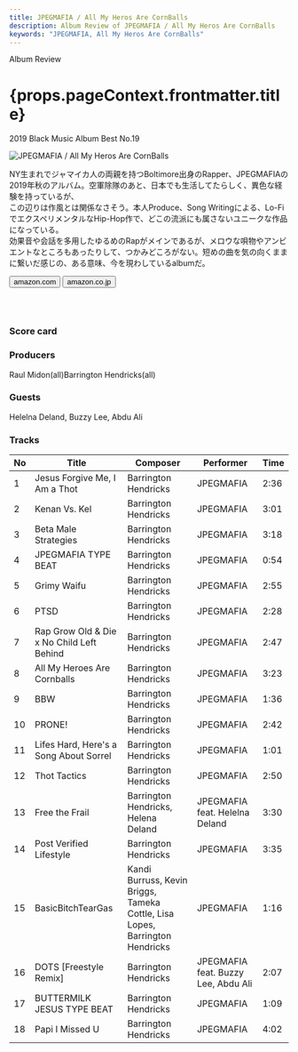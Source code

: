 ```yaml
---
title: JPEGMAFIA / All My Heros Are CornBalls
description: Album Review of JPEGMAFIA / All My Heros Are CornBalls
keywords: "JPEGMAFIA, All My Heros Are CornBalls"
---
```





<p className="largeP">Album Review</p>
<h1 className="h1--no--margin">{props.pageContext.frontmatter.title}</h1>
<p className="largeP">
  <Link to="/best50/2019/">2019 Black Music Album Best No.19</Link>
</p>

<Row  className="image-card-group">
	<Column colMd={"3"} colLg={"4"} noGutterMdLeft="">
       <ImageCard>

![JPEGMAFIA / All My Heros Are CornBalls](../../images/cd/jpegmafia1L.jpg)

</ImageCard>
	</Column>
	<Column colMd={"4"} colLg={"8"} noGutterMdLeft="">
	<p>
	NY生まれでジャマイカ人の両親を持つBoltimore出身のRapper、JPEGMAFIAの2019年秋のアルバム。空軍除隊のあと、日本でも生活してたらしく、異色な経験を持っているが、
	<br/>この辺りは作風とは関係なさそう。本人Produce、Song Writingによる、Lo-FiでエクスペリメンタルなHip-Hop作で、どこの流派にも属さないユニークな作品になっている。
	<br/>効果音や会話を多用したゆるめのRapがメインであるが、メロウな唄物やアンビエントなところもあったりして、つかみどころがない。短めの曲を気の向くままに繋いだ感じの、ある意味、今を現わしているalbumだ。
	</p>
	<div>
	  <Button className="button-right-mergin"  href="https://amzn.to/3cl5fU9" kind="primary" size="small" renderIcon={ArrowUpRight24}>
      amazon.com
    </Button>
    <Button className="button-right-mergin"  href="https://amzn.to/3chPMnT" kind="secondary" size="small" renderIcon={ArrowUpRight24}>
      amazon.co.jp
    </Button>
	</div>
	<a style="display:inline-block;overflow:hidden;background:url(https://linkmaker.itunes.apple.com/ja-jp/lockup.svg?releaseDate=2019-09-13&kind=album&bubble=apple_music&style=mono-black) no-repeat;width:180px;height:45px;" href="https://geo.music.apple.com/jp/album/all-my-heroes-are-cornballs/1478336484?mt=1&app=music&ls=1&at=11lcug"></a>
	</Column>
</Row>
<Row >
	<Column colMd={"4"} colLg={"4"} noGutterMdLeft="">
<div>
  <h3>Score card</h3>
	<SliderJS1 value="1" />
  <SliderJS2 value="2" />
	<SliderJS3 value="2" />
  <SliderJS4 value="8" />
</div>
</Column>
<Column colMd={"8"} colLg={"8"} noGutterMdLeft="">
<div>
<h3>Producers</h3>
<p>
	Raul Midon(all)Barrington Hendricks(all)
</p>
<h3>Guests</h3>
<p>
	Helelna Deland, Buzzy Lee, Abdu Ali
</p>
</div>
</Column>
</Row>

<h3>Tracks</h3>

| No  | Title                                     | Composer                                                                     | Performer                           | Time |
| --- | ----------------------------------------- | ---------------------------------------------------------------------------- | ----------------------------------- | ---- |
| 1   | Jesus Forgive Me, I Am a Thot             | Barrington Hendricks                                                         | JPEGMAFIA                           | 2:36 |
| 2   | Kenan Vs. Kel                             | Barrington Hendricks                                                         | JPEGMAFIA                           | 3:01 |
| 3   | Beta Male Strategies                      | Barrington Hendricks                                                         | JPEGMAFIA                           | 3:18 |
| 4   | JPEGMAFIA TYPE BEAT                       | Barrington Hendricks                                                         | JPEGMAFIA                           | 0:54 |
| 5   | Grimy Waifu                               | Barrington Hendricks                                                         | JPEGMAFIA                           | 2:55 |
| 6   | PTSD                                      | Barrington Hendricks                                                         | JPEGMAFIA                           | 2:28 |
| 7   | Rap Grow Old & Die x No Child Left Behind | Barrington Hendricks                                                         | JPEGMAFIA                           | 2:47 |
| 8   | All My Heroes Are Cornballs               | Barrington Hendricks                                                         | JPEGMAFIA                           | 3:23 |
| 9   | BBW                                       | Barrington Hendricks                                                         | JPEGMAFIA                           | 1:36 |
| 10  | PRONE!                                    | Barrington Hendricks                                                         | JPEGMAFIA                           | 2:42 |
| 11  | Lifes Hard, Here's a Song About Sorrel    | Barrington Hendricks                                                         | JPEGMAFIA                           | 1:01 |
| 12  | Thot Tactics                              | Barrington Hendricks                                                         | JPEGMAFIA                           | 2:50 |
| 13  | Free the Frail                            | Barrington Hendricks, Helena Deland                                          | JPEGMAFIA feat. Helelna Deland      | 3:30 |
| 14  | Post Verified Lifestyle                   | Barrington Hendricks                                                         | JPEGMAFIA                           | 3:35 |
| 15  | BasicBitchTearGas                         | Kandi Burruss, Kevin Briggs, Tameka Cottle, Lisa Lopes, Barrington Hendricks | JPEGMAFIA                           | 1:16 |
| 16  | DOTS [Freestyle Remix]                    | Barrington Hendricks                                                         | JPEGMAFIA feat. Buzzy Lee, Abdu Ali | 2:07 |
| 17  | BUTTERMILK JESUS TYPE BEAT                | Barrington Hendricks                                                         | JPEGMAFIA                           | 1:09 |
| 18  | Papi I Missed U                           | Barrington Hendricks                                                         | JPEGMAFIA                           | 4:02 |
